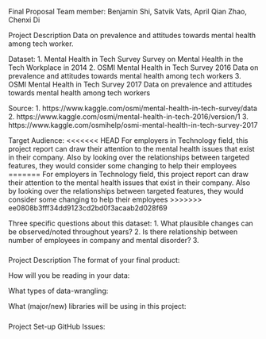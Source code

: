 Final Proposal
Team member: Benjamin Shi, Satvik Vats, April Qian Zhao, Chenxi Di


Project Description
Data on prevalence and attitudes towards mental health among tech worker.

Dataset: 1. Mental Health in Tech Survey
            Survey on Mental Health in the Tech Workplace in 2014
         2. OSMI Mental Health in Tech Survey 2016
            Data on prevalence and attitudes towards mental health among tech workers
         3. OSMI Mental Health in Tech Survey 2017
            Data on prevalence and attitudes towards mental health among tech workers

Source: 1. https://www.kaggle.com/osmi/mental-health-in-tech-survey/data
        2. https://www.kaggle.com/osmi/mental-health-in-tech-2016/version/1
        3. https://www.kaggle.com/osmihelp/osmi-mental-health-in-tech-survey-2017

Target Audience:
<<<<<<< HEAD
For employers in Technology field, this project report can draw their attention to the mental health issues that exist in their company. Also by looking over the relationships between targeted features, they would consider some changing to help their employees
=======
For employers in Technology field, this project report can draw their attention to the mental health issues that exist in their company. Also by looking over the relationships between targeted features, they would consider some changing to help their employees 
>>>>>>> ee0808b3fff34dd9123cd2bd0f3acaab2d028f69

Three specific questions about this dataset:
1. What plausible changes can be observed/noted throughout years?
2. Is there relationship between number of employees in company and mental disorder?
3.

#####
Project Description
The format of your final product:

How will you be reading in your data:

What types of data-wrangling:

What (major/new) libraries will be using in this project:

#####
Project Set-up
GitHub Issues:
